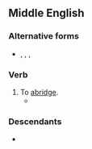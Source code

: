 ==Middle English==

===Alternative forms===
* {{l|enm|abregen}}, {{l|enm|abriggen}}, {{l|enm|abrigen}}, {{l|enm|obriggen}}

===Verb===
{{head|enm|verb}}

# To [[abridge]].
#* {{quote-book|nodate=yes|passage=Al mowe they yet tho dayes wel '''abregge'''|author={{w|Chaucer}}|title=The Knight's Tale}}

===Descendants===

* {{desc|en|abridge}}